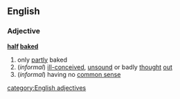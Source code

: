 ==English==
===Adjective===
'''[[half]] [[baked]]'''
#only [[partly]] baked
#(''informal'') [[ill-conceived]], [[unsound]] or badly [[thought]] [[out]]
#(''informal'') having no [[common sense]]
[[category:English adjectives]]